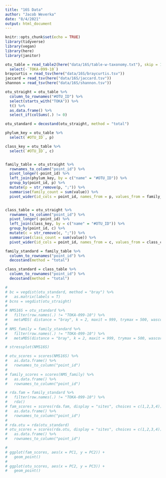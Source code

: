 ```yaml
---
title: "16S Data"
author: "Jacob Weverka"
date: "8/4/2021"
output: html_document
---
```


```r
knitr::opts_chunk$set(echo = TRUE)
library(tidyverse)
library(vegan)
library(here)
library(janitor)
```

```r

otu_table = read_table2(here("data/16S/table-w-taxonomy.txt"), skip = 1) %>% 
  select(-`TOKA-099-10`)
braycurtis = read_tsv(here("data/16S/braycurtis.tsv"))
jaccard = read_tsv(here("data/16S/jaccard.tsv"))
shannon = read_tsv(here("data/16S/shannon.tsv"))

```


```r
otu_straight = otu_table %>% 
  column_to_rownames("#OTU_ID") %>% 
  select(starts_with("TOKA")) %>% 
  t() %>% 
  as.data.frame() %>% 
  select_if(colSums(.) != 0)

otu_standard = decostand(otu_straight, method = "total")

```

```r
phylum_key = otu_table %>% 
  select(`#OTU_ID`, p)

class_key = otu_table %>% 
  select(`#OTU_ID`, c)


family_table = otu_straight %>% 
  rownames_to_column("point_id") %>% 
  pivot_longer(-point_id) %>% 
  left_join(phylum_key, by = c("name" = "#OTU_ID")) %>% 
  group_by(point_id, p) %>% 
  mutate(p = str_remove(p, ";")) %>% 
  summarise(family_count = sum(value)) %>% 
  pivot_wider(id_cols = point_id, names_from = p, values_from = family_count)


class_table = otu_straight %>% 
  rownames_to_column("point_id") %>% 
  pivot_longer(-point_id) %>% 
  left_join(class_key, by = c("name" = "#OTU_ID")) %>% 
  group_by(point_id, c) %>% 
  mutate(c = str_remove(c, ";")) %>% 
  summarise(class_count = sum(value)) %>% 
  pivot_wider(id_cols = point_id, names_from = c, values_from = class_count)

family_standard = family_table %>% 
  column_to_rownames("point_id") %>% 
  decostand(method = "total")

class_standard = class_table %>% 
  column_to_rownames("point_id") %>% 
  decostand(method = "total")


```


```r
# 
# bc = vegdist(otu_standard, method = "bray") %>% 
#   as.matrix(labels = T)
# bcns = vegdist(otu_straight)
# 
# NMS16S = otu_standard %>% 
#   filter(row.names(.) != "TOKA-099-10") %>% 
#   metaMDS( distance = "bray", k = 2, maxit = 999, trymax = 500, wascores = TRUE)
# 
# NMS_family = family_standard %>% 
#   filter(row.names(.) != "TOKA-099-10") %>% 
#   metaMDS(distance = "bray", k = 2, maxit = 999, trymax = 500, wascores = TRUE)

```

```r
# stressplot(NMS16S)
```

```r

# otu_scores = scores(NMS16S) %>% 
#   as.data.frame() %>% 
#   rownames_to_column("point_id")
# 
# family_scores = scores(NMS_family) %>% 
#   as.data.frame() %>% 
#   rownames_to_column("point_id")

```


```r
# rda.fam = family_standard %>% 
#   filter(row.names(.) != "TOKA-099-10") %>% 
#   rda()
# fam_scores = scores(rda.fam, display = "sites", choices = c(1,2,3,4)) %>% 
#   as.data.frame() %>% 
#   rownames_to_column("point_id")
# 
# rda.otu = rda(otu_standard)
# otu_scores = scores(rda.otu, display = "sites", choices = c(1,2,3,4)) %>% 
#   as.data.frame() %>% 
#   rownames_to_column("point_id")
```


```r

# 
# ggplot(fam_scores, aes(x = PC1, y = PC2)) +
#   geom_point()
# 
# ggplot(otu_scores, aes(x = PC2, y = PC3)) +
#   geom_point()
```


